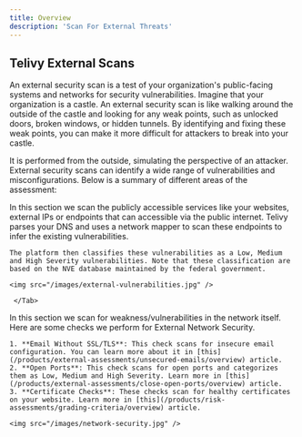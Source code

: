 ```yaml
---
title: Overview
description: 'Scan For External Threats'
---
```


## Telivy External Scans

An external security scan is a test of your organization's public-facing systems and networks for security vulnerabilities. Imagine that your organization is a castle. An external security scan is like walking around the outside of the castle and looking for any weak points, such as unlocked doors, broken windows, or hidden tunnels. By identifying and fixing these weak points, you can make it more difficult for attackers to break into your castle.

It is performed from the outside, simulating the perspective of an attacker. External security scans can identify a wide range of vulnerabilities and misconfigurations. Below is a summary of different areas of the assessment:

<Tabs>
  <Tab title="External Vulnerabilities">
    In this section we scan the publicly accessible services like your websites, external IPs or endpoints that can accessible via the public internet. Telivy parses your DNS and uses a network mapper to scan these endpoints to infer the existing vulnerabilities.

    The platform then classifies these vulnerabilities as a Low, Medium and High Severity vulnerabilities. Note that these classification are based on the NVE database maintained by the federal government. 

    <img src="/images/external-vulnerabilities.jpg" />

     </Tab>

  <Tab title="Network Security">
    In this section we scan for weakness/vulnerabilities in the network itself. Here are some checks we perform for External Network Security.
    
    1. **Email Without SSL/TLS**: This check scans for insecure email configuration. You can learn more about it in [this](/products/external-assessments/unsecured-emails/overview) article.
    2. **Open Ports**: This check scans for open ports and categorizes them as Low, Medium and High Severity. Learn more in [this](/products/external-assessments/close-open-ports/overview) article.
    3. **Certificate Checks**: These checks scan for healthy certificates on your website. Learn more in [this](/products/risk-assessments/grading-criteria/overview) article.

    <img src="/images/network-security.jpg" />
  </Tab>
</Tabs>
